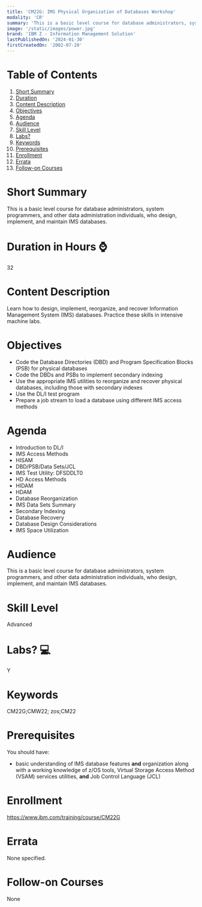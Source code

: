 ```yaml
---
title: 'CM22G: IMS Physical Organization of Databases Workshop'
modality: 'CR'
summary: 'This is a basic level course for database administrators, system programmers, and other data administration individuals, who design, implement, and maintain IMS databases.'
image: '/static/images/power.jpg'
brand: 'IBM Z - Information Management Solution'
lastPublishedOn: '2024-01-30'
firstCreatedOn: '2002-07-20'
---
```

# Table of Contents
1.  [Short Summary](#short-summary)
2.  [Duration](#duration-in-hours-)
3.  [Content Description](#content-description)
4.  [Objectives](#objectives)
5.  [Agenda](#agenda)
6.  [Audience](#audience)
7.  [Skill Level](#skill-level)
8.  [Labs?](#labs-)
9.  [Keywords](#keywords)
10. [Prerequisites](#prerequisites)
11. [Enrollment](#enrollment)
12. [Errata](#errata)
13. [Follow-on Courses](#follow-on-courses)

# Short Summary
This is a basic level course for database administrators, system programmers, and other data administration individuals, who design, implement, and maintain IMS databases.

# Duration in Hours ⌚
32

# Content Description
Learn how to design, implement, reorganize, and recover Information Management System (IMS) databases. Practice these skills in intensive machine labs.



# Objectives
* Code the Database Directories (DBD) and Program Specification Blocks (PSB) for physical databases
* Code the DBDs and PSBs to implement secondary indexing
* Use the appropriate IMS utilities to reorganize and recover physical databases, including those with secondary indexes
* Use the DL/I test program
* Prepare a job stream to load a database using different IMS access methods


# Agenda
* Introduction to DL/I
* IMS Access Methods
* HISAM
* DBD/PSB/Data Sets/JCL
* IMS Test Utility: DFSDDLT0
* HD Access Methods
* HIDAM
* HDAM
* Database Reorganization
* IMS Data Sets Summary
* Secondary Indexing
* Database Recovery
* Database Design Considerations
* IMS Space Utilization


# Audience
This is a basic level course for database administrators, system programmers, and other data administration individuals, who design, implement, and maintain IMS databases.



# Skill Level
Advanced

# Labs? 💻
Y

# Keywords
CM22G;CMW22; zos;CM22

# Prerequisites
You should have:


* basic understanding of IMS database features **and** organization along with a working knowledge of z/OS tools, Virtual Storage Access Method (VSAM) services utilities, **and** Job Control Language (JCL)


# Enrollment
https://www.ibm.com/training/course/CM22G

# Errata
None specified.

# Follow-on Courses
None

